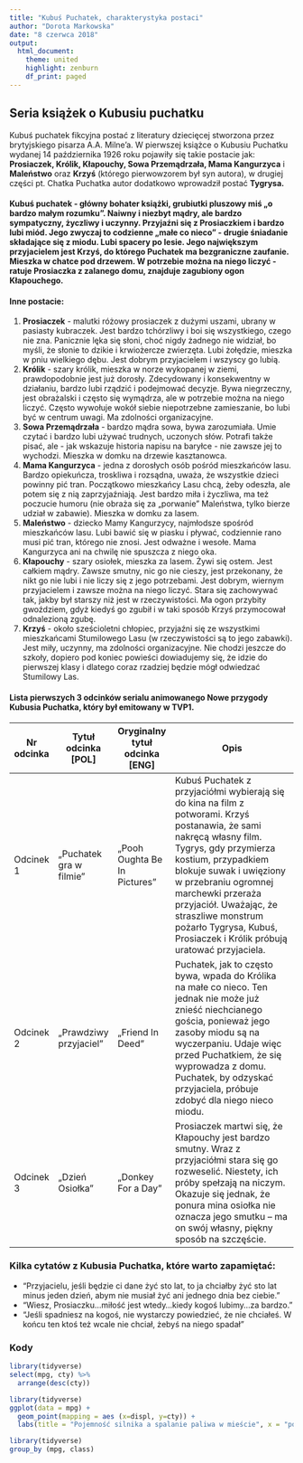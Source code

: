 ---
title: "Kubuś Puchatek, charakterystyka postaci"
author: "Dorota Markowska"
date: "8 czerwca 2018"
output: 
  html_document:
    theme: united
    highlight: zenburn
    df_print: paged
---

## Seria książek o Kubusiu puchatku

Kubuś puchatek fikcyjna postać z literatury dziecięcej stworzona przez brytyjskiego pisarza A.A. Milne’a.
W pierwszej książce o Kubusiu Puchatku wydanej 14 października 1926 roku pojawiły się takie postacie jak: **Prosiaczek, Królik, Kłapouchy, Sowa Przemądrzała, Mama Kangurzyca** i **Maleństwo** oraz **Krzyś** (którego pierwowzorem był syn autora), w drugiej części pt. Chatka Puchatka autor dodatkowo wprowadził postać **Tygrysa.**

#### **Kubuś puchatek** - główny bohater książki, grubiutki pluszowy miś „o bardzo małym rozumku”. Naiwny i niezbyt mądry, ale bardzo sympatyczny, życzliwy i uczynny. Przyjaźni się z Prosiaczkiem i bardzo lubi miód. Jego zwyczaj to codzienne „małe co nieco” - drugie śniadanie składające się z miodu. Lubi spacery po lesie. Jego największym przyjacielem jest Krzyś, do którego Puchatek ma bezgraniczne zaufanie. Mieszka w chatce pod drzewem. W potrzebie można na niego liczyć - ratuje Prosiaczka z zalanego domu, znajduje zagubiony ogon Kłapouchego.

#### Inne postacie:

1. **Prosiaczek** - malutki różowy prosiaczek z dużymi uszami, ubrany w pasiasty kubraczek. Jest bardzo tchórzliwy i boi się wszystkiego, czego nie zna. Panicznie lęka się słoni, choć nigdy żadnego nie widział, bo myśli, że słonie to dzikie i krwiożercze zwierzęta. Lubi żołędzie, mieszka w pniu wielkiego dębu. Jest dobrym przyjacielem i wszyscy go lubią.
2. **Królik** - szary królik, mieszka w norze wykopanej w ziemi, prawdopodobnie jest już dorosły. Zdecydowany i konsekwentny w działaniu, bardzo lubi rządzić i podejmować decyzje. Bywa niegrzeczny, jest obrażalski i często się wymądrza, ale w potrzebie można na niego liczyć. Często wywołuje wokół siebie niepotrzebne zamieszanie, bo lubi być w centrum uwagi. Ma zdolności organizacyjne.
3. **Sowa Przemądrzała** - bardzo mądra sowa, bywa zarozumiała. Umie czytać i bardzo lubi używać trudnych, uczonych słów. Potrafi także pisać, ale - jak wskazuje historia napisu na baryłce - nie zawsze jej to wychodzi. Mieszka w domku na drzewie kasztanowca.
4. **Mama Kangurzyca** - jedna z dorosłych osób pośród mieszkańców lasu. Bardzo opiekuńcza, troskliwa i rozsądna, uważa, że wszystkie dzieci powinny pić tran. Początkowo mieszkańcy Lasu chcą, żeby odeszła, ale potem się z nią zaprzyjaźniają. Jest bardzo miła i życzliwa, ma też poczucie humoru (nie obraża się za „porwanie” Maleństwa, tylko bierze udział w zabawie). Mieszka w domku za lasem.
4. **Maleństwo** - dziecko Mamy Kangurzycy, najmłodsze spośród mieszkańców lasu. Lubi bawić się w piasku i pływać, codziennie rano musi pić tran, którego nie znosi. Jest odważne i wesołe. Mama Kangurzyca ani na chwilę nie spuszcza z niego oka.
5. **Kłapouchy** - szary osiołek, mieszka za lasem. Żywi się ostem. Jest całkiem mądry. Zawsze smutny, nic go nie cieszy, jest przekonany, że nikt go nie lubi i nie liczy się z jego potrzebami. Jest dobrym, wiernym przyjacielem i zawsze można na niego liczyć. Stara się zachowywać tak, jakby był starszy niż jest w rzeczywistości. Ma ogon przybity gwoździem, gdyż kiedyś go zgubił i w taki sposób Krzyś przymocował odnalezioną zgubę.
6. **Krzyś** - około sześcioletni chłopiec, przyjaźni się ze wszystkimi mieszkańcami Stumilowego Lasu (w rzeczywistości są to jego zabawki). Jest miły, uczynny, ma zdolności organizacyjne. Nie chodzi jeszcze do szkoły, dopiero pod koniec powieści dowiadujemy się, że idzie do pierwszej klasy i dlatego coraz rzadziej będzie mógł odwiedzać Stumilowy Las.


#### Lista pierwszych 3  odcinków serialu animowanego Nowe przygody Kubusia Puchatka, który był emitowany w TVP1.


| Nr odcinka | Tytuł odcinka [POL] | Oryginalny tytuł odcinka [ENG] | Opis |
|--------|-----------|-------------|----------------------------------------|
| Odcinek 1 |	„Puchatek gra w filmie” | „Pooh Oughta Be In Pictures” | Kubuś Puchatek z przyjaciółmi wybierają się do kina na film z potworami. Krzyś postanawia, że sami nakręcą własny film. Tygrys, gdy przymierza kostium, przypadkiem blokuje suwak i uwięziony w przebraniu ogromnej marchewki przeraża przyjaciół. Uważając, że straszliwe monstrum pożarło Tygrysa, Kubuś, Prosiaczek i Królik próbują uratować przyjaciela. |
| Odcinek 2 |	„Prawdziwy przyjaciel” |	„Friend In Deed” | Puchatek, jak to często bywa, wpada do Królika na małe co nieco. Ten jednak nie może już znieść niechcianego gościa, ponieważ jego zasoby miodu są na wyczerpaniu. Udaje więc przed Puchatkiem, że się wyprowadza z domu. Puchatek, by odzyskać przyjaciela, próbuje zdobyć dla niego nieco miodu. |
|Odcinek 3 | „Dzień Osiołka” |	„Donkey For a Day” | Prosiaczek martwi się, że Kłapouchy jest bardzo smutny. Wraz z przyjaciółmi stara się go rozweselić. Niestety, ich próby spełzają na niczym. Okazuje się jednak, że ponura mina osiołka nie oznacza jego smutku – ma on swój własny, piękny sposób na szczęście.

### Kilka cytatów z Kubusia Puchatka, które warto zapamiętać:

* "Przyjacielu, jeśli będzie ci dane żyć sto lat, to ja chciałby żyć sto lat minus jeden dzień, abym nie musiał żyć ani jednego dnia bez ciebie."
* "Wiesz, Prosiaczku...miłość jest wtedy...kiedy kogoś lubimy...za bardzo."
* "Jeśli spadniesz na kogoś, nie wystarczy powiedzieć, że nie chciałeś. W końcu ten ktoś też wcale nie chciał, żebyś na niego spadał"

### Kody

```{r echo = FALSE}
library(tidyverse)
select(mpg, cty) %>% 
  arrange(desc(cty))
```

```{r echo = FALSE}
library(tidyverse)
ggplot(data = mpg) +
  geom_point(mapping = aes (x=displ, y=cty)) +
  labs(title = "Pojemność silnika a spalanie paliwa w mieście", x = "pojemność", y= "spalanie [litry]")
```

```{r echo = TRUE}
library(tidyverse)
group_by (mpg, class)
```


